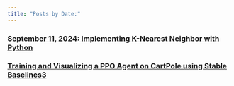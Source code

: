 ```yaml
---
title: "Posts by Date:"
---
```


### [September 11, 2024: Implementing K-Nearest Neighbor with Python](post_11-09-24.qmd)
### [Training and Visualizing a PPO Agent on CartPole using Stable Baselines3](post_18-09-24.qmd)
